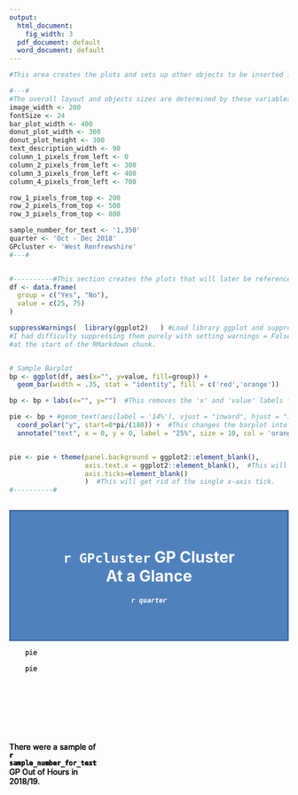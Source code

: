 ```yaml
---
output:
  html_document:
    fig_width: 3
  pdf_document: default
  word_document: default
---
```

  
  
<!-- This is the starting R code chunk that forms the pie charts -->
```r
#This area creates the plots and sets up other objects to be inserted into the RMarkdown code later on.

#---#
#The overall layout and objects sizes are determined by these variables.
image_width <- 200
fontSize <- 24
bar_plot_width <- 400
donut_plot_width <- 300
donut_plot_height <- 300
text_description_width <- 90
column_1_pixels_from_left <- 0
column_2_pixels_from_left <- 300
column_3_pixels_from_left <- 400
column_4_pixels_from_left <- 700

row_1_pixels_from_top <- 200
row_2_pixels_from_top <- 500
row_3_pixels_from_top <- 800

sample_number_for_text <- '1,350'
quarter <- 'Oct - Dec 2018'
GPcluster <- 'West Renfrewshire'
#---#


#----------#This section creates the plots that will later be referenced in the Markdown/HTML code.
df <- data.frame(
  group = c("Yes", "No"),
  value = c(25, 75)
)

suppressWarnings(  library(ggplot2)   ) #Load library ggplot and suppress any warnings that pop up.
#I had difficulty suppressing them purely with setting warnings = False
#at the start of the RMarkdown chunk.


# Sample Barplot
bp <- ggplot(df, aes(x="", y=value, fill=group)) +
  geom_bar(width = .35, stat = "identity", fill = c('red','orange'))

bp <- bp + labs(x="", y="")  #This removes the 'x' and 'value' labels for the x and y axes respectively.

pie <- bp + #geom_text(aes(label = '14%'), vjust = "inward", hjust = "inward") +
  coord_polar("y", start=0*pi/(180)) +  #This changes the barplot into a donut plot.
  annotate("text", x = 0, y = 0, label = "25%", size = 10, col = 'orange')


pie <- pie + theme(panel.background = ggplot2::element_blank(),
                   axis.text.x = ggplot2::element_blank(),  #This will get rid of the x-axis labels.
                   axis.ticks=element_blank()
                   )  #This will get rid of the single x-axis tick.
#----------#



```


<!-- This is the start of the Markdown/HTML section of the file. -->

<!-- This section builds the document using HTML -->


<!-- This section creates the Blue Title Box at the top of the page -->
<div style = "background-color: rgb(79, 129, 189); color: white; text-align: center; padding: 10px; border: 2px solid rgb(55, 96, 146); font-weight: bold;"><br>
  <h1> `r GPcluster` GP Cluster <br>At a Glance </h1>
  <h5>`r quarter`</h5><br>
</div>



<!-- This is the start of Row #1. -->
<div style="position: absolute; top: `r row_1_pixels_from_top`px;">

  <span style="padding: 10px; position: absolute; left: `r column_1_pixels_from_left`px; 
                top: 100px; width: `r donut_plot_width`px; height: `r donut_plot_height`px;">
```r
    pie 
```       
  </span>
  
  <span style = "position: absolute; left: `r column_2_pixels_from_left`px; top: 165px; 
                width: `r text_description_width`px; vertical-align: middle; ">  
      There were a sample of <b> `r sample_number_for_text` </b> GP Out of Hours in 2018/19.
  </span>
  
  <span style = "padding: 10px; position: absolute; left: `r column_3_pixels_from_left`px; 
               top: 100px; width: `r donut_plot_width`px; height: `r donut_plot_height`px;">
```r
    pie
```       
  </span>
  
  <span style = "position: absolute; left: `r column_4_pixels_from_left`px; top: 165px; 
                width: `r text_description_width`px; vertical-align: middle; ">  
      There were a sample of <b> `r sample_number_for_text` </b> GP Out of Hours in 2018/19.
  </span>
  
</div>



<!-- This is the start of Row #2. -->
<div style="position: absolute; top: `r row_2_pixels_from_top`px;">

  <span style="padding: 10px; position: absolute; left: `r column_1_pixels_from_left`px; 
                top: 100px; width: `r donut_plot_width`px; height: 300px;">
```r
    pie
```       
  </span>
  
  <span style = "position: absolute; left: `r column_2_pixels_from_left`px; top: 165px; 
                width: `r text_description_width`px; vertical-align: middle; ">  
      There were a sample of <b> `r sample_number_for_text` </b> GP Out of Hours in 2018/19.
  </span>
  
  <span style = "padding: 10px; position: absolute; left: `r column_3_pixels_from_left`px; 
  top: 100px; width: `r donut_plot_width`px;">
```r
    pie
```       
  </span>
  
  <span style = "position: absolute; left: `r column_4_pixels_from_left`px; top: 165px; 
                width: `r text_description_width`px; vertical-align: middle; ">  
      There were a sample of <b> `r sample_number_for_text` </b> GP Out of Hours in 2018/19.
  </span>
  
</div>



<!-- This is the start of Row #3. -->
<div style="position: absolute; top: `r row_3_pixels_from_top`px;">

  <span style="padding: 10px; position: absolute; left: `r column_1_pixels_from_left`px; 
                top: 100px; width: `r donut_plot_width`px;">
```r
    pie 
```       
  </span>
  
  <span style = "position: absolute; left: `r column_2_pixels_from_left`px; top: 165px; 
                width: `r text_description_width`px; vertical-align: middle; ">  
      There were a sample of <b> `r sample_number_for_text` </b> GP Out of Hours in 2018/19.
  </span>
  
  <span style = "padding: 10px; position: absolute; left: `r column_3_pixels_from_left`px; 
  top: 100px; width: `r donut_plot_width`px;">
```r
    pie
```       
  </span>
  
  <span style = "position: absolute; left: `r column_4_pixels_from_left`px; top: 165px; 
                width: `r text_description_width`px; vertical-align: middle; ">  
      There were a sample of <b> `r sample_number_for_text` </b> GP Out of Hours in 2018/19.
  </span>
  
</div>








